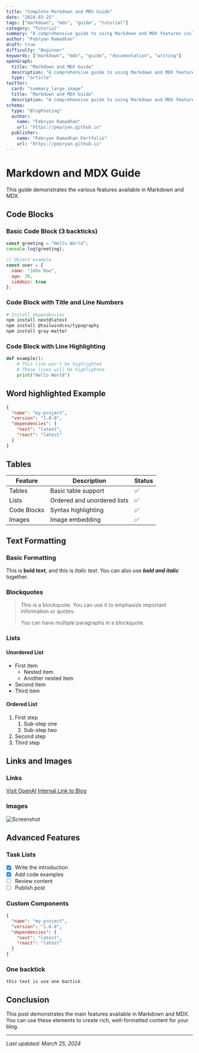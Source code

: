```yaml
---
title: "Complete Markdown and MDX Guide"
date: "2024-03-25"
tags: ["markdown", "mdx", "guide", "tutorial"]
category: "Tutorial"
summary: "A comprehensive guide to using Markdown and MDX features including code blocks, tables, and more"
author: "Febryan Ramadhan"
draft: true
difficulty: "Beginner"
keywords: ["markdown", "mdx", "guide", "documentation", "writing"]
openGraph:
  title: "Markdown and MDX Guide"
  description: "A comprehensive guide to using Markdown and MDX features for better documentation."
  type: "article"
twitter:
  card: "summary_large_image"
  title: "Markdown and MDX Guide"
  description: "A comprehensive guide to using Markdown and MDX features for better documentation."
schema:
  type: "BlogPosting"
  author:
    name: "Febryan Ramadhan"
    url: "https://pepryan.github.io"
  publisher:
    name: "Febryan Ramadhan Portfolio"
    url: "https://pepryan.github.io"
---
```


# Markdown and MDX Guide

This guide demonstrates the various features available in Markdown and MDX.

## Code Blocks

### Basic Code Block (3 backticks)

```javascript
const greeting = "Hello World";
console.log(greeting);

// Object example
const user = {
  name: "John Doe",
  age: 30,
  isAdmin: true
};
```

### Code Block with Title and Line Numbers

```bash title="install dependencies" showLineNumbers
# Install dependencies
npm install next@latest
npm install @tailwindcss/typography
npm install gray-matter
```

### Code Block with Line Highlighting

```python {1,3-4}
def example():
    # This line won't be highlighted
    # These lines will be highlighted
    print("Hello World")
```

## Word highlighted Example

```json word="name" word="project" /version/
{
  "name": "my-project",
  "version": "1.0.0",
  "dependencies": {
    "next": "latest",
    "react": "latest"
  }
}
``` 

## Tables

| Feature | Description | Status |
|---------|------------|--------|
| Tables | Basic table support | ✅ |
| Lists | Ordered and unordered lists | ✅ |
| Code Blocks | Syntax highlighting | ✅ |
| Images | Image embedding | ✅ |

## Text Formatting

### Basic Formatting

This is **bold text**, and this is *italic text*.
You can also use ***bold and italic*** together.

### Blockquotes

> This is a blockquote. You can use it to emphasize important information or quotes.
>
> You can have multiple paragraphs in a blockquote.

### Lists

#### Unordered List
- First item
  - Nested item
  - Another nested item
- Second item
- Third item

#### Ordered List
1. First step
   1. Sub-step one
   2. Sub-step two
2. Second step
3. Third step

## Links and Images

### Links
[Visit OpenAI](https://openai.com)
[Internal Link to Blog](/blog)

### Images
![Screenshot](/portfolio/images/image_2024-11-18_15-10-17.png)

## Advanced Features

### Task Lists

- [x] Write the introduction
- [x] Add code examples
- [ ] Review content
- [ ] Publish post

### Custom Components

```json
{
  "name": "my-project",
  "version": "1.0.0",
  "dependencies": {
    "next": "latest",
    "react": "latest"
  }
}
```

### One backtick
`this text is use one bactick`

## Conclusion

This post demonstrates the main features available in Markdown and MDX. You can use these elements to create rich, well-formatted content for your blog.

---

*Last updated: March 25, 2024*